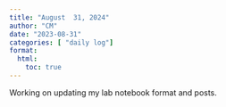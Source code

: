 ```yaml
---
title: "August  31, 2024"
author: "CM"
date: "2023-08-31"
categories: [ "daily log"]
format:
  html:
    toc: true
---
```


Working on updating my lab notebook format and posts.
